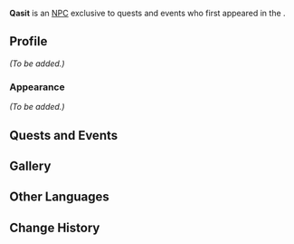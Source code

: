 {{Meta
<!-- Remove this template after adding the missing info -->
|missing_NPC_profile  = yes
}}
{{Character Infobox
|type             = Quest and Event NPC
|image            = NPC Qasit.png
|realname         = <!-- Optional, if different from in-game name -->
|region           = Sumeru
|location         = Sumeru
|affiliation      = 
|title            = 

|ancestry         = <!-- Clan/family -->
|father           = 
|mother           = 
|spouse           = 
|sibling          = 
|child            = 
|relative         = 

|voiceEN          = 
|voiceCN          = 
|voiceJP          = 
|voiceKR          = 
}}
'''Qasit''' is an [[NPC]] exclusive to quests and events who first appeared in the {{Quest|The Unappreciated Carving}}.

==Profile==
<!-- Detailed story/lore information goes here. -->
''(To be added.)''

===Appearance===
<!-- Keep appearance section short and concise. Limit to 2 paragraphs with 3-4 sentences each. -->
''(To be added.)''

==Quests and Events==
{{Quests and Events}}

==Gallery==
{{Files by Character Gallery|Qasit Gallery Files}}

==Other Languages==
{{Other Languages
|default_hidden = 1
|en      = Qasit
|zhs     = 卡西特
|zhs_rm  = Kǎxītè
|zht     = 卡西特
|zht_rm  = Kǎxītè
|ja      = キャシト
|ja_rm   = Kyashito
|ko      = 카시트
|es      = Qasit
|fr      = Qasit
|ru      = Касит
|th      = Qasit
|vi      = Qasit
|de      = Qasit
|id      = Qasit
|pt      = Qasit
}}

==Change History==
{{Change History|3.0}}
<!--
==References==
{{Reflist}}
-->